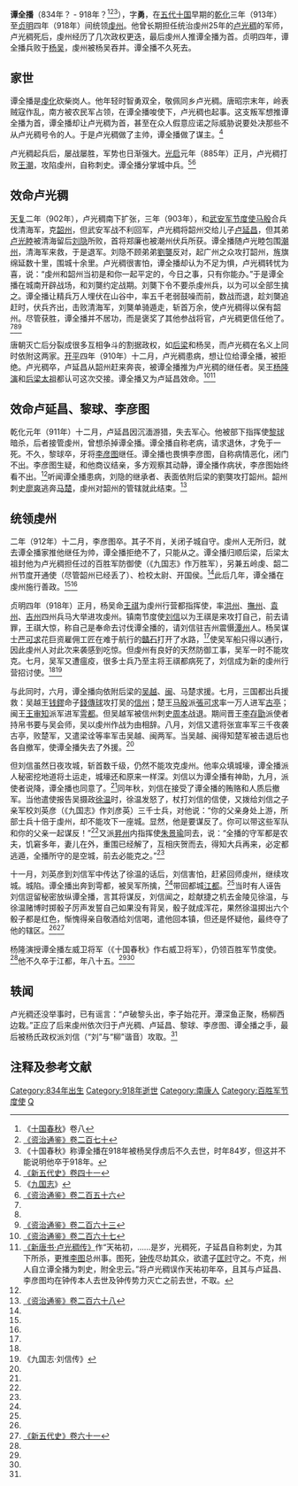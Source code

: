 '''谭全播'''（834年？ - 918年？<ref name=10s8>《[[十国春秋|十国春秋]]》卷八</ref><ref name=ZZTJ270>[[:s:资治通鉴/卷270|《资治通鉴》卷二百七十]]</ref><ref>《十国春秋》称谭全播在918年被杨吴俘虏后不久去世，时年84岁，但这并不能说明他卒于918年。</ref>），字'''勇'''，在[[五代十国|五代十国]]早期的[[乾化|乾化]]三年（913年）至[[贞明_(后梁)|贞明]]四年（918年）间统领[[虔州|虔州]]。他曾长期担任统治虔州25年的[[卢光稠|卢光稠]]的军师，卢光稠死后，虔州经历了几次政权更迭，最后虔州人推谭全播为首。贞明四年，谭全播兵败于[[杨吴|杨吴]]，虔州被杨吴吞并。谭全播不久死去。

== 家世 ==
谭全播是[[虔化县|虔化]]砍柴岗人。他年轻时智勇双全，敬佩同乡卢光稠。唐昭宗末年，岭表贼寇作乱，南方被农民军占领，在谭全播唆使下，卢光稠也起事。这支叛军想推谭全播为首，谭全播却让卢光稠为首，甚至在众人假意应诺之际威胁说要处决那些不从卢光稠号令的人。于是卢光稠做了主帅，谭全播做了谋主。<ref name=N5D41>[[:s:新五代史/卷41|《新五代史》卷四十一]]</ref>

卢光稠起兵后，屡战屡胜，军势也日渐强大。[[光启|光启]]元年（885年）正月，卢光稠打败[[王潮|王潮]]，攻陷虔州，自称刺史。谭全播分掌城中兵。<ref name=h9k>《[[九国志|九国志]]》</ref><ref>[[:s:资治通鉴/卷256|《资治通鉴》卷二百五十六]]</ref>

== 效命卢光稠 ==
[[天复_(唐朝)|天复]]二年（902年），卢光稠南下扩张，三年（903年），和[[武安军节度使|武安军节度使]][[马殷|马殷]]合兵伐清海军，克[[韶州|韶州]]，但武安军战不利回军，卢光稠将韶州交给儿子[[卢延昌|卢延昌]]，但其弟[[卢光睦|卢光睦]]被清海留后[[刘隐|刘隐]]所败，首将郑廉也被潮州伏兵所获。谭全播随卢光睦包围[[潮州_(古代)|潮州]]，清海军来救，于是退军。刘隐不顾弟弟[[劉龑|劉龑]]反对，起广州之众攻打韶州，旌旗绵延数十里，围城十余里。卢光稠很害怕，谭全播却认为不足为惧，卢光稠转忧为喜，说：“虔州和韶州当初是和你一起平定的，今日之事，只有你能办。”于是谭全播在城南开辟战场，和刘龑约定战期。刘龑下令不要杀虔州兵，以为可以全部生擒之。谭全播让精兵万人埋伏在山谷中，率五千老弱鼓噪而前，数战而退，趁刘龑追赶时，伏兵齐出，击败清海军，刘龑单骑遁走，斩首万余，使卢光稠得以保有韶州。尽管获胜，谭全播并不居功，而是褒奖了其他参战将官，卢光稠更信任他了。<ref name=10s8/><ref name=h9k/><ref>[[:s:资治通鉴/卷263|《资治通鉴》卷二百六十三]]</ref>

唐朝灭亡后分裂成很多互相争斗的割据政权，如[[后梁|后梁]]和杨吴，而卢光稠在名义上同时依附这两家。[[開平_(年號)|开平]]四年（910年）十二月，卢光稠患病，想让位给谭全播，被拒绝。卢光稠卒，卢延昌从韶州赶来奔丧，被谭全播推为卢光稠的继任者。吴王[[杨隆演|杨隆演]]和[[朱温|后梁太祖]]都认可这次交接。谭全播又为卢延昌效命。<ref>[[:s:资治通鉴/卷267|《资治通鉴》卷二百六十七]]</ref><ref>[[:s:新唐书/卷190|《新唐书·卢光稠传》]]作“天祐初，……是岁，光稠死，子延昌自称刺史，为其下所杀，更推[[李彦图|李图]]总州事。图死，[[钟传|钟传]]尽劫其众，欲遣子[[钟匡时|匡时]]守之。不克，州人自立谭全播为刺史，附全忠云。”将卢光稠误作天祐初年卒，且其与卢延昌、李彦图均在钟传本人去世及钟传势力灭亡之前去世，不取。</ref>

== 效命卢延昌、黎球、李彦图 ==
乾化元年（911年）十二月，卢延昌因沉湎游猎，失去军心。他被部下指挥使[[黎球|黎球]]暗杀，后者接管虔州，曾想杀掉谭全播。谭全播自称老病，请求退休，才免于一死。不久，黎球卒，牙将[[李彦图|李彦图]]继任。谭全播也畏惧李彦图，自称病情恶化，闭门不出。李彦图生疑，和他商议结亲，多方观察其动静，谭全播作病状，李彦图始终看不出。<ref name=h9k/>听闻谭全播患病，刘隐的继承者、表面依附后梁的劉龑攻打韶州。韶州刺史[[廖爽|廖爽]]逃奔[[马楚|马楚]]，虔州对韶州的管辖就此结束。<ref name=ZZTJ268>[[:s:资治通鉴/卷268|《资治通鉴》卷二百六十八]]</ref>

== 统领虔州 ==
二年（912年）十二月，李彦图卒。其子不肖，关闭子城自守。虔州人无所归，就去谭全播家推他继任为帅，谭全播拒绝不了，只能从之。谭全播归顺后梁，后梁太祖封他为卢光稠担任过的百胜军防御使（《九国志》作万胜军），另兼五岭虔、韶二州节度开通使（尽管韶州已经丢了）、检校太尉、开国侯。<ref name=ZZTJ268/>此后几年，谭全播在虔州施行善政。<ref name=N5D41/><ref name=h9k/>

贞明四年（918年）正月，杨吴命[[王祺|王祺]]为虔州行营都指挥使，率[[洪州_(隋朝)|洪州]]、[[抚州_(隋朝)|撫州]]、[[袁州_(古代)|袁州]]、[[吉州_(隋朝)|吉州]]四州兵马大举进攻虔州。镇南节度使[[刘信_(十国)|刘信]]以为王祺是来攻打自己，前去请罪，王祺大惊，称自己是奉命去讨伐谭全播的，请刘信驻吉州震慑[[潭州|潭州]]人。杨吴谋士[[严可求|严可求]]花巨资雇佣工匠在难于航行的[[贛石|贛石]]打开了水路，<ref name=ZZTJ270/>使吴军船只得以通行，因此虔州人对此次来袭感到吃惊。但虔州有良好的天然防御工事，吴军一时不能攻克。七月，吴军又遭瘟疫，很多士兵乃至主将王祺都病死了，刘信成为新的虔州行营招讨使。<ref name=ZZTJ270/><ref name=LX>《九国志·刘信传》</ref>

与此同时，六月，谭全播向依附后梁的[[吴越国|吴越]]、[[闽国|闽]]、马楚求援。七月，三国都出兵援救：吴越王[[钱鏐|钱鏐]]命子[[錢傳球|錢傳球]]攻打吴的[[信州|信州]]；楚王[[马殷|马殷]]派[[張可求|張可求]]率一万人进军[[古亭|古亭]]；闽王[[王审知|王审知]]派军进军[[于都县|雩都]]。但吴越军被信州刺史[[周本|周本]]战退。期间晋王[[唐庄宗|李存勖]]派使者持帛书要与吴会师，吴以虔州作战为由相辞。八月，刘信又遣将张宣率军三千夜袭古亭，败楚军，又遣梁诠等率军击吴越、闽两军。当吴越、闽得知楚军被击退后也各自撤军，使谭全播失去了外援。<ref name=ZZTJ270/>

但刘信虽然日夜攻城，斩首数千级，仍然不能攻克虔州。他率众填城壕，谭全播派人秘密挖地道将土运走，城壕还和原来一样深。刘信以为谭全播有神助，九月，派使者说降，谭全播也同意了。<ref name=h9k/>同年秋，刘信在接受了谭全播的贿赂和人质后撤军。当他遣使报告吴摄政[[徐温|徐温]]时，徐温发怒了，杖打刘信的信使，又拨给刘信之子亲军校刘英彦（《九国志》作刘彦英）三千士兵，对他说：“你的父亲身处上游，所部士兵十倍于虔州，却不能攻下一座城。显然，他是要谋反了。你可以带这些军队和你的父亲一起谋反！”<ref name=LX/>又派[[昇州|昇州]]内指挥使[[朱景瑜|朱景瑜]]同去，说：“全播的守军都是农夫，饥窘多年，妻儿在外，重围已经解了，互相庆贺而去，得知大兵再来，必定都逃遁，全播所守的是空城，前去必能克之。”<ref name=ZZTJ270/>

十一月，刘英彦到刘信军中传达了徐温的话后，刘信害怕，赶紧回师虔州，继续攻城。城陷。谭全播出奔到雩都，被吴军所擒，<ref name=ZZTJ270/>带回都城[[江都郡_(隋朝)|江都]]。<ref name=10s8/>当时有人诬告刘信逗留秘密放纵谭全播，言其将谋反，刘信闻之，趁献捷之机去金陵见徐温，与徐温赌博时掷骰子厉声发誓自己如果没有背吴，骰子就成浑花，果然徐温掷出六个骰子都是红色，惭愧得亲自敬酒给刘信喝，遣他回本镇，但还是怀疑他，最终夺了他的辖区。<ref name=LX/><ref>[[:s:新五代史/卷61|《新五代史》卷六十一]]</ref>

杨隆演授谭全播左威卫将军（《十国春秋》作右威卫将军），仍领百胜军节度使。<ref name=ZZTJ270/>他不久卒于江都，年八十五。<ref name=10s8/><ref name=h9k/>

== 轶闻 ==
卢光稠还没举事时，已有谣言：“卢破黎头出，李子始花开。潭深鱼正聚，杨柳西边栽。”正应了后来虔州依次归于卢光稠、卢延昌、黎球、李彦图、谭全播之手，最后被杨氏政权派刘信（“刘”与“柳”谐音）攻取。<ref name=h9k/>

== 注释及参考文献 ==
{{reflist}}

{{DEFAULTSORT:T}}
[[Category:834年出生|Category:834年出生]]
[[Category:918年逝世|Category:918年逝世]]
[[Category:南康人|Category:南康人]]
[[Category:百胜军节度使|Category:百胜军节度使]]
[[Category:谭姓|Q]]